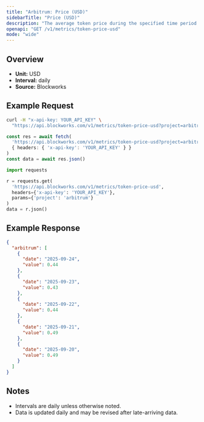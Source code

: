 ```yaml
---
title: "Arbitrum: Price (USD)"
sidebarTitle: "Price (USD)"
description: "The average token price during the specified time period for the native asset of that chain."
openapi: "GET /v1/metrics/token-price-usd"
mode: "wide"
---
```


## Overview

- **Unit:** USD
- **Interval:** daily
- **Source:** Blockworks

## Example Request

<CodeGroup>

```bash cURL
curl -H "x-api-key: YOUR_API_KEY" \
  "https://api.blockworks.com/v1/metrics/token-price-usd?project=arbitrum"
```

```typescript TypeScript
const res = await fetch(
  'https://api.blockworks.com/v1/metrics/token-price-usd?project=arbitrum',
  { headers: { 'x-api-key': 'YOUR_API_KEY' } }
)
const data = await res.json()
```

```python Python
import requests

r = requests.get(
  'https://api.blockworks.com/v1/metrics/token-price-usd',
  headers={'x-api-key': 'YOUR_API_KEY'},
  params={'project': 'arbitrum'}
)
data = r.json()
```

</CodeGroup>

## Example Response

```json
{
  "arbitrum": [
    {
      "date": "2025-09-24",
      "value": 0.44
    },
    {
      "date": "2025-09-23",
      "value": 0.43
    },
    {
      "date": "2025-09-22",
      "value": 0.44
    },
    {
      "date": "2025-09-21",
      "value": 0.49
    },
    {
      "date": "2025-09-20",
      "value": 0.49
    }
  ]
}
```

## Notes
- Intervals are daily unless otherwise noted.
- Data is updated daily and may be revised after late-arriving data.